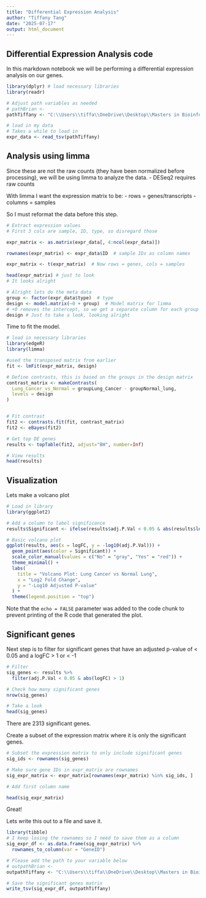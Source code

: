 ```yaml
---
title: "Differential Expression Analysis"
author: "Tiffany Tang"
date: "2025-07-17"
output: html_document
---
```


## Differential Expression Analysis code

In this markdown notebook we will be performing a differential expression analysis on our genes. 


```r
library(dplyr) # load necessary libraries
library(readr)

# Adjust path variables as needed
# pathBrian <- 
pathTiffany <- "C:\\Users\\tiffa\\OneDrive\\Desktop\\Masters in Bioinformatics\\Transcriptomics\\Final\\transformed_data.tsv"

# load in my data
# Takes a while to load in
expr_data <- read_tsv(pathTiffany)
```

## Analysis using limma

Since these are not the raw counts (they have been normalized before processing), we will be using limma to analyze the data.
- DESeq2 requires raw counts

With limma I want the expression matrix to be: 
- rows = genes/transcripts
- columns = samples

So I must reformat the data before this step.

```r

# Extract expression values 
# First 3 cols are sample, ID, type, so disregard those

expr_matrix <- as.matrix(expr_data[, 4:ncol(expr_data)])

rownames(expr_matrix) <- expr_data$ID  # sample IDs as column names

expr_matrix <- t(expr_matrix)  # Now rows = genes, cols = samples

head(expr_matrix) # just to look
# It looks alright

# Alright lets do the meta data
group <- factor(expr_data$type)  # type
design <- model.matrix(~0 + group)  # Model matrix for limma
# +0 removes the intercept, so we get a separate column for each group
design # Just to take a look, looking alright
```

Time to fit the model.

```r
# load in necessary libraries
library(edgeR)
library(limma)

#used the transposed matrix from earlier
fit <- lmFit(expr_matrix, design)

# Define contrasts, this is based on the groups in the design matrix
contrast_matrix <- makeContrasts(
  Lung_Cancer_vs_Normal = groupLung_Cancer - groupNormal_lung,
  levels = design
)


# Fit contrast
fit2 <- contrasts.fit(fit, contrast_matrix)
fit2 <- eBayes(fit2)

# Get top DE genes
results <- topTable(fit2, adjust="BH", number=Inf)

# View results
head(results)
```
## Visualization

Lets make a volcano plot
```r
# Load in library
library(ggplot2)

# Add a column to label significance
results$Significant <- ifelse(results$adj.P.Val < 0.05 & abs(results$logFC) > 1, "Yes", "No")

# Basic volcano plot
ggplot(results, aes(x = logFC, y = -log10(adj.P.Val))) +
  geom_point(aes(color = Significant)) +
  scale_color_manual(values = c("No" = "gray", "Yes" = "red")) +
  theme_minimal() +
  labs(
    title = "Volcano Plot: Lung Cancer vs Normal Lung",
    x = "Log2 Fold Change",
    y = "-Log10 Adjusted P-value"
  ) +
  theme(legend.position = "top")

```


Note that the `echo = FALSE` parameter was added to the code chunk to prevent printing of the R code that generated the plot.

## Significant genes

Next step is to filter for significant genes that have an adjusted p-value of < 0.05 and a logFC > 1 or < -1

```r

# Filter
sig_genes <- results %>%
  filter(adj.P.Val < 0.05 & abs(logFC) > 1)

# Check how many significant genes
nrow(sig_genes)

# Take a look
head(sig_genes)
```
There are 2313 significant genes. 

Create a subset of the expression matrix where it is only the significant genes.

```r
# Subset the expression matrix to only include significant genes
sig_ids <- rownames(sig_genes)

# Make sure gene IDs in expr_matrix are rownames
sig_expr_matrix <- expr_matrix[rownames(expr_matrix) %in% sig_ids, ]

# Add first column name

head(sig_expr_matrix)
```

Great! 


Lets write this out to a file and save it. 

```r
library(tibble) 
# I keep losing the rownames so I need to save them as a column
sig_expr_df <- as.data.frame(sig_expr_matrix) %>%
  rownames_to_column(var = "GeneID")

# Please add the path to your variable below
# outpathBrian <- 
outpathTiffany <- "C:\\Users\\tiffa\\OneDrive\\Desktop\\Masters in Bioinformatics\\Transcriptomics\\Final\\significant_genes_limma.csv"

# Save the significant genes matrix
write_tsv(sig_expr_df, outpathTiffany)

```



